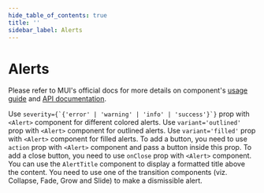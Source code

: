 ```yaml
---
hide_table_of_contents: true
title: ''
sidebar_label: Alerts
---
```




<h1 className='!m-0'>Alerts</h1>

<div className='template-bg-color' />

Please refer to MUI's official docs for more details on component's [usage guide](https://mui.com/material-ui/react-alert/) and [API documentation](https://mui.com/material-ui/react-alert/#api).

<Grid container spacing={6}>
  <Grid size={{ xs: 12, md: 6 }}>
    <CardSnippet
      title="Basic"
      code={SourceCodeAlertBasic}
    >
      <Typography className='mbe-4'>
        Use <code>severity={`{'error' | 'warning' | 'info' | 'success'}`}</code> prop with <code>&lt;Alert&gt;</code> component for different colored alerts.
      </Typography>
      <AlertBasic />
    </CardSnippet>
  </Grid>
  <Grid size={{ xs: 12, md: 6 }}>
    <CardSnippet
      title="Outlined"
      code={SourceCodeAlertsOutlined}
    >
      <Typography className='mbe-4'>
        Use <code>variant='outlined'</code> prop with <code>&lt;Alert&gt;</code> component for outlined alerts.
      </Typography>
      <AlertsOutlined />
    </CardSnippet>
  </Grid>
  <Grid size={{ xs: 12, md: 6 }}>
    <CardSnippet
      title="Filled"
      code={SourceCodeAlertsFilled}
    >
      <Typography className='mbe-4'>
        Use <code>variant='filled'</code> prop with <code>&lt;Alert&gt;</code> component for filled alerts.
      </Typography>
      <AlertsFilled />
    </CardSnippet>
  </Grid>
  <Grid size={{ xs: 12, md: 6 }}>
    <CardSnippet
      title="Action"
      code={SourceCodeAlertsActions}
    >
      <Typography className='mbe-4'>
        To add a button, you need to use <code>action</code> prop with <code>&lt;Alert&gt;</code> component and pass a button inside this prop. To add a close button, you need to use <code>onClose</code> prop with <code>&lt;Alert&gt;</code> component.
      </Typography>
      <AlertsActions />
    </CardSnippet>
  </Grid>
  <Grid size={{ xs: 12, md: 6 }}>
    <CardSnippet
      title="Description"
      code={SourceCodeAlertsDescription}
    >
      <Typography className='mbe-4'>
        You can use the <code>AlertTitle</code> component to display a formatted title above the content.
      </Typography>
      <AlertsDescription />
    </CardSnippet>
  </Grid>
  <Grid size={{ xs: 12, md: 6 }}>
    <CardSnippet
      title="Dismissible"
      code={SourceCodeAlertsDismissible}
    >
      <Typography className='mbe-4'>
        You need to use one of the transition components (viz. Collapse, Fade, Grow and Slide) to make a dismissible alert.
      </Typography>
      <AlertsDismissible />
    </CardSnippet>
  </Grid>
</Grid>
